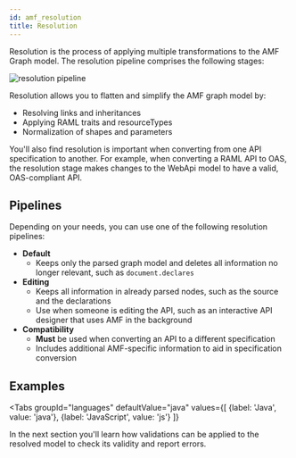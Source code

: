 ```yaml
---
id: amf_resolution
title: Resolution
---
```


Resolution is the process of applying multiple transformations to the AMF Graph model.
The resolution pipeline comprises the following stages:

![resolution pipeline](../../assets/images/amf/resolution-pipeline.png)

Resolution allows you to flatten and simplify the AMF graph model by:
- Resolving links and inheritances
- Applying RAML traits and resourceTypes
- Normalization of shapes and parameters

You'll also find resolution is important when converting from one API specification to another.
For example, when converting a RAML API to OAS, the resolution stage makes changes to the WebApi model to have a valid, OAS-compliant API.

## Pipelines
Depending on your needs, you can use one of the following resolution pipelines:

- **Default**
    - Keeps only the parsed graph model and deletes all information no longer relevant, such as `document.declares`
- **Editing**
    - Keeps all information in already parsed nodes, such as the source and the declarations
    - Use when someone is editing the API, such as an interactive API designer that uses AMF in the background
- **Compatibility**
    - **Must** be used when converting an API to a different specification
    - Includes additional AMF-specific information to aid in specification conversion


## Examples

<Tabs
    groupId="languages"
    defaultValue="java"
    values={[
        {label: 'Java', value: 'java'},
        {label: 'JavaScript', value: 'js'}
    ]}
>

<TabItem value="java">
    <CodeGetter
        language='java'
        example='java/ResolutionTest.java'
    />
</TabItem>
<TabItem value="js">
    <CodeGetter
        language='js'
        example='js/resolution.test.js'
    />
</TabItem>
</Tabs>


In the next section you'll learn how validations can be applied to the resolved model to check its validity and report errors.
